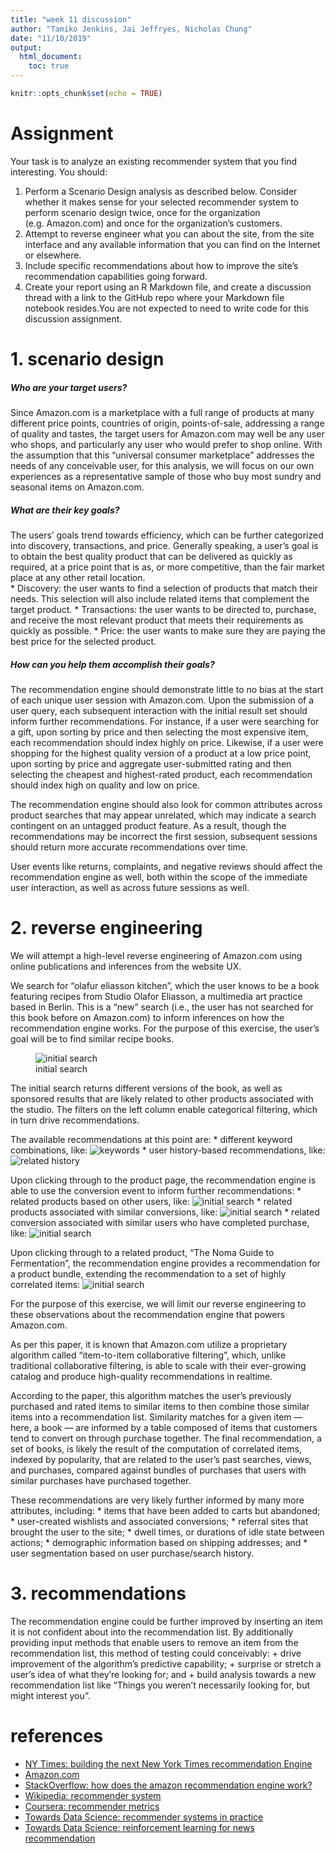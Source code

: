 ```yaml
---
title: "week 11 discussion"
author: "Tamiko Jenkins, Jai Jeffryes, Nicholas Chung"
date: "11/10/2019"
output: 
  html_document:
    toc: true
---
```


```r
knitr::opts_chunk$set(echo = TRUE)
```

# Assignment
Your task is to analyze an existing recommender system that you find interesting. You should:

1. Perform a Scenario Design analysis as described below. Consider whether it makes sense for your selected recommender system to perform scenario design twice, once for the organization (e.g. Amazon.com) and once for the organization's customers.
2. Attempt to reverse engineer what you can about the site, from the site interface and any available information that you can find on the Internet or elsewhere.
3. Include specific recommendations about how to improve the site's recommendation capabilities going forward. 
4. Create your report using an R Markdown file, and create a discussion thread with a link to the GitHub repo where your Markdown file notebook resides.You are not expected to need to write code for this discussion assignment.

# 1. scenario design
##### Who are your target users?
Since Amazon.com is a marketplace with a full range of products at many different price points, countries of origin, points-of-sale, addressing a range of quality and tastes, the target users for Amazon.com may well be any user who shops, and particularly any user who would prefer to shop online. With the assumption that this “universal consumer marketplace” addresses the needs of any conceivable user, for this analysis, we will focus on our own experiences as a representative sample of those who buy most sundry and seasonal items on Amazon.com.

##### What are their key goals?
The users’ goals trend towards efficiency, which can be further categorized into discovery, transactions, and price. Generally speaking, a user’s goal is to obtain the best quality product that can be delivered as quickly as required, at a price point that is as, or more competitive, than the fair market place at any other retail location.   
* Discovery: the user wants to find a selection of products that match their needs. This selection will also include related items that complement the target product.
* Transactions: the user wants to be directed to, purchase, and receive the most relevant product that meets their requirements as quickly as possible. 
* Price: the user wants to make sure they are paying the best price for the selected product. 

##### How can you help them accomplish their goals?
The recommendation engine should demonstrate little to no bias at the start of each unique user session with Amazon.com. Upon the submission of a user query, each subsequent interaction with the initial result set should inform further recommendations. For instance, if a user were searching for a gift, upon sorting by price and then selecting the most expensive item, each recommendation should index highly on price. Likewise, if a user were shopping for the highest quality version of a product at a low price point, upon sorting by price and aggregate user-submitted rating and then selecting the cheapest and highest-rated product, each recommendation should index high on quality and low on price. 

The recommendation engine should also look for common attributes across product searches that may appear unrelated, which may indicate a search contingent on an untagged product feature. As a result, though the recommendations may be incorrect the first session, subsequent sessions should return more accurate recommendations over time. 

User events like returns, complaints, and negative reviews should affect the recommendation engine as well, both within the scope of the immediate user interaction, as well as across future sessions as well.  

# 2. reverse engineering
We will attempt a high-level reverse engineering of Amazon.com using online publications and inferences from the website UX.

We search for “olafur eliasson kitchen”, which the user knows to be a book featuring recipes from Studio Olafor Eliasson, a multimedia art practice based in Berlin. This is a “new” search (i.e., the user has not searched for this book before on Amazon.com) to inform inferences on how the recommendation engine works. For the purpose of this exercise, the user’s goal will be to find similar recipe books.

![initial search](img/1.png)

The initial search returns different versions of the book, as well as sponsored results that are likely related to other products associated with the studio. The filters on the left column enable categorical filtering, which in turn drive recommendations. 

The available recommendations at this point are:
* different keyword combinations, like: ![keywords](img/2.png)
* user history-based recommendations, like: ![related history](img/3.png)

Upon clicking through to the product page, the recommendation engine is able to use the conversion event to inform further recommendations:
* related products based on other users, like: ![initial search](img/4.png)
* related products associated with similar conversions, like: ![initial search](img/5.png)
* related conversion associated with similar users who have completed purchase, like: ![initial search](img/6.png)

Upon clicking through to a related product, “The Noma Guide to Fermentation”, the recommendation engine provides a recommendation for a product bundle, extending the recommendation to a set of highly correlated items: ![initial search](img/7.png)

For the purpose of this exercise, we will limit our reverse engineering to these observations about the recommendation engine that powers Amazon.com.

As per this paper, it is known that Amazon.com utilize a proprietary algorithm called “item-to-item collaborative filtering”, which, unlike traditional collaborative filtering, is able to scale with their ever-growing catalog and produce high-quality recommendations in realtime.

According to the paper, this algorithm matches the user’s previously purchased and rated items to similar items to then combine those similar items into a recommendation list. Similarity matches for a given item — here, a book — are informed by a table composed of items that customers tend to convert on through purchase together. The final recommendation, a set of books, is likely the result of the computation of correlated items, indexed by popularity, that are related to the user’s past searches, views, and purchases, compared against bundles of purchases that users with similar purchases have purchased together.

These recommendations are very likely further informed by many more attributes, including:
* items that have been added to carts but abandoned;
* user-created wishlists and associated conversions;
* referral sites that brought the user to the site;
* dwell times, or durations of idle state between actions;
* demographic information based on shipping addresses; and
* user segmentation based on user purchase/search history.

# 3. recommendations
The recommendation engine could be further improved by inserting an item it is not confident about into the recommendation list. By additionally providing input methods that enable users to remove an item from the recommendation list, this method of testing could conceivably:
+ drive improvement of the algorithm’s predictive capability;
+ surprise or stretch a user’s idea of what they’re looking for; and
+ build analysis towards a new recommendation list like “Things you weren’t necessarily looking for, but might interest you”.

# references
* [NY Times: building the next New York Times recommendation Engine](https://open.blogs.nytimes.com/2015/08/11/building-the-next-new-york-times-recommendation-engine/) 
* [Amazon.com](https://amazon.com)
* [StackOverflow: how does the amazon recommendation engine work?](https://stackoverflow.com/questions/2323768/how-does-the-amazon-recommendation-feature-work)
* [Wikipedia: recommender system](https://en.wikipedia.org/wiki/Recommender_system)
* [Coursera: recommender metrics](https://www.coursera.org/learn/recommender-metrics?specialization=recommender-systems)
* [Towards Data Science: recommender systems in practice](https://towardsdatascience.com/recommender-systems-in-practice-cef9033bb23a)
* [Towards Data Science: reinforcement learning for news recommendation](https://towardsdatascience.com/reinforcement-learning-ddpg-and-td3-for-news-recommendation-d3cddec26011)

